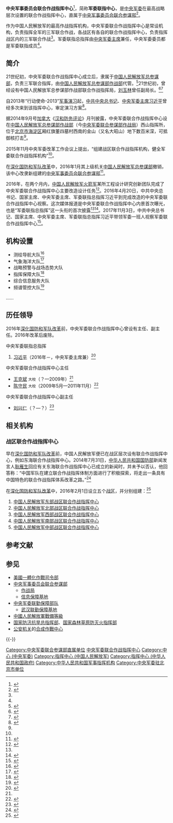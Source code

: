 {{Infobox PRCG |color = darkgreen
|机构名称 = 中央军事委员会联合作战指挥中心
|业务上级 = [[中央军事委员会|中央军事委员会]]
|组织上级 = [[中央军事委员会联合参谋部|中央军事委员会联合参谋部]]
|机构类型 = 中央军委联合参谋部直属单位
|军事级别 = 
|格言1 = 绝对忠诚、善谋打仗<br>指挥高效、敢打必胜
|标志1 = China Emblem PLA.svg
|职位1 = 联指总指挥
|人员1 = [[习近平|习近平]]
|职位2 = 联指成员
|人员2 = [[许其亮|许其亮]] {{small|空军上将}}<br>[[张又侠|张又侠]] {{small|上将}}<br>[[魏凤和|魏凤和]] {{small|上将}}<br>[[李作成|李作成]] {{small|上将}}<br>[[苗华|苗　华]] {{small|海军上将}}<br>[[张升民|张升民]] {{small|上将}}
|地址1 = [[北京市|北京市]][[海淀区|海淀区]][[青龙桥街道|青龙桥街道]]厢红旗社区董四墓村西南的[[金山_(北京)|金山]]（又名大昭山）地下数百米深处
|成立时间 = 
|a =
}}

'''中央军事委员会联合作战指挥中心'''<ref>{{cite web|url=http://www.js7tv.cn/news/201604_43449.html|title=简析军委联指总指挥 联合作战的力量倍增器|accessdate=2016-05-04|publisher=中国军视网|archiveurl=https://web.archive.org/web/20160604083110/http://www.js7tv.cn/news/201604_43449.html|archivedate=2016-06-04|dead-url=yes}}</ref>，简称'''军委联指中心'''，是[[中央军事委员会|中央军委]]在最高战略层次设置的联合作战指挥中心，直属于[[中央军事委员会联合参谋部|中央军事委员会联合参谋部]]<ref name="dfw">{{Cite web|title=建军节前军队人事调整:高级将领提拔不拘一格|url=http://news.eastday.com/c/20090729/u1a4540932.html|accessdate=2017-09-15|date=2009-07-29|publisher=东方网|archive-date=2020-04-12|archive-url=https://web.archive.org/web/20200412224234/http://news.eastday.com/c/20090729/u1a4540932.html|dead-url=no}}</ref>。

作为中国人民解放军的最高作战指挥机构，中央军委联合作战指挥中心是常设机构，负责指挥全军的三军联合作战，各战区有各自的联合作战指挥中心，负责指挥战区内的三军联合作战<ref name=gaosu/>。军委联指总指挥由[[中央军委主席|中央军委主席]]兼任，中央军委委员都是军委联指成员<ref name="gaosu" />。

== 简介 ==
21世纪初，中央军委联合作战指挥中心成立后，隶属于[[中国人民解放军总参谋部|中国人民解放军总参谋部]]，负责三军联合指挥，由[[中央军委联合参谋部作战局|中国人民解放军总参谋部作战部]]代管。<ref name="gaosu">{{Cite web|title=习近平的新职务“军委联指总指挥”是做什么的|url=http://news.ifeng.com/a/20160421/48534180_0.shtml|accessdate=2017-09-15|date=2016-04-21|publisher=凤凰网|archive-date=2020-06-04|archive-url=https://web.archive.org/web/20200604203836/http://news.ifeng.com/a/20160421/48534180_0.shtml|dead-url=no}}</ref>21世纪初，曾经设有中国人民解放军总参谋部作战部联合作战指挥局，[[刘玉林|刘玉林]]曾任副局长。<ref>{{Cite web|url=http://www.gd.xinhuanet.com/fortune/2004-09/08/content_2826531.htm|title=航展空管指挥中心成立|date=2004-09-08|publisher=新华网|archiveurl=https://web.archive.org/web/20150924021146/http://www.gd.xinhuanet.com/fortune/2004-09/08/content_2826531.htm|archivedate=2015-09-24|dead-url=yes|accessdate=2017-02-25}}</ref><ref>{{Cite web|url=http://www.southcn.com/news/dishi/zhuhai/shizheng/200409080542.htm|title=确保飞行表演安全 航展空管指挥中心成立|date=2004-09-08|publisher=南方网|accessdate=2017-02-25|archive-date=2017-09-15|archive-url=https://web.archive.org/web/20170915205755/http://www.southcn.com/news/dishi/zhuhai/shizheng/200409080542.htm|dead-url=no}}</ref>

自2013年“行动使命-2013”[[军事演习|军事演习]]起，[[中国共产党中央委员会总书记|中共中央总书记]]、[[中央军委主席|中央军委主席]][[习近平|习近平]]曾经多次来到该指挥中心，审定演习方案<ref name=":0">{{Cite web|url=http://news.ifeng.com/a/20140805/41452210_0.shtml|title=外媒：中共设立中央军委联合作战指挥中心|accessdate=2017-09-15|date=2014-08-05|publisher=凤凰网|archive-date=2019-05-12|archive-url=https://web.archive.org/web/20190512153113/http://news.ifeng.com/a/20140805/41452210_0.shtml|dead-url=no}}</ref>。

据2014年9月号[[加拿大|加拿大]]《[[汉和防务评论|汉和防务评论]]》月刊披露，中央军委联合作战指挥中心设在[[中央军委联合参谋部作战局|中国人民解放军总参谋部作战部]]（今[[中央军委联合参谋部作战局|中央军委联合参谋部作战局]]）西山指挥所，位于[[北京市|北京市]][[海淀区|海淀区]]厢红旗董四墓村西南的金山（又名大昭山）地下数百米深，可抵御核打击<ref name=":0" />。

2015年11月中央军委改革工作会议上提出，“组建战区联合作战指挥机构，健全军委联合作战指挥机构”<ref name=cpc/>。

在[[深化国防和军队改革|深化国防和军队改革]]中，2016年1月其上级机关[[中国人民解放军总参谋部|中国人民解放军总参谋部]]撤销，该中心改隶新组建的[[中央军事委员会联合参谋部|中央军事委员会联合参谋部]]<ref>{{Cite web|url=http://military.china.com/news/568/20160818/23320177.html|title=军委联合参谋部：加快构建我军联合作战指挥体系|accessdate=2017-09-15|date=2016-08-18|publisher=中华网|archive-date=2020-06-04|archive-url=https://web.archive.org/web/20200604204016/http://military.china.com/news/568/20160818/23320177.html|dead-url=no}}</ref>。

2016年，在两个月内，[[中国人民解放军火箭军|中国人民解放军火箭军]]某所工程设计研究创新团队完成了中央军委联合作战指挥中心主要改造设计任务<ref>{{Cite web|url=http://mil.sohu.com/20160620/n455274178.shtml|title=军委联合作战指挥中心改造单位曝光 两个月完工|accessdate=2017-09-15|date=2016-06-20|publisher=搜狐|archive-date=2020-06-04|archive-url=https://web.archive.org/web/20200604203927/https://mil.sohu.com/20160620/n455274178.shtml|dead-url=no}}</ref>。2016年4月20日，中共中央总书记、国家主席、中央军委主席、军委联指总指挥习近平到完成改造的中央军委联合作战指挥中心视察。这次媒体报道是中央军委联合作战指挥中心内景首次曝光，也是“军委联指总指挥”这一头衔的首次披露<ref name="gaosu" /><ref>{{Cite web|url=http://news.china.com/domestic/945/20160421/22486914_all.html|title=“军委联合作战指挥中心”内景首次曝光(组图)|accessdate=2017-09-15|date=2016-04-21|publisher=中华网|archive-date=2020-06-04|archive-url=https://web.archive.org/web/20200604203908/https://news.china.com/domestic/945/20160421/22486914_all.html|dead-url=no}}</ref>。2017年11月3日，中共中央总书记、国家主席、中央军委主席、军委联指总指挥习近平带领军委一班人视察军委联合作战指挥中心<ref>{{Cite web|url=http://news.ifeng.com/a/20171103/52929623_0.shtml|title=习近平视察军委联合作战指挥中心|date=2017-11-03|publisher=凤凰网|accessdate=2017-11-03|archive-date=2020-04-12|archive-url=https://web.archive.org/web/20200412224318/http://news.ifeng.com/a/20171103/52929623_0.shtml|dead-url=no}}</ref>。

==机构设置==
*测绘导航大队<ref>{{cite web|title=GJB 8886-2017_军用导航图图式_国家军用标准GJB|url=https://www.rongrong.cn/good/188780.html|publisher=融融网|accessdate=2019-05-09|quote=主编单位：中央军委联合作战指挥中心测绘导航大队|archive-date=2020-04-12|archive-url=https://web.archive.org/web/20200412224320/https://www.rongrong.cn/good/188780.html|dead-url=no}}</ref>
*气象海洋大队<ref>{{Cite web|url=http://www.thepaper.cn/newsDetail_forward_1615218|title=军委联合作战指挥中心气象海洋大队亮相|date=2017-02-09|publisher=澎湃新闻|accessdate=2017-02-09|archive-date=2020-06-04|archive-url=https://web.archive.org/web/20200604203927/http://www.thepaper.cn/newsDetail_forward_1615218|dead-url=no}}</ref>
*战略预警与战场态势大队
*指挥保障大队<ref name="GJB8896">{{cite web|title=GJB 8896-2017_地球表面空间网格与编码_国家军用标准GJB|url=https://m.rongrong.cn/good/188382.html|publisher=融融网|accessdate=2019-05-09|quote=主编单位：中国航空综合技术研究所、北京大学、中央军委联合作战指挥中心指挥保障大队、中央军委联合作战指挥中心综合信息服务大队、解放军信息工程大学|archive-date=2020-04-12|archive-url=https://web.archive.org/web/20200412224331/https://m.rongrong.cn/good/188382.html|dead-url=no}}</ref>
*综合信息服务大队{{R|GJB8896}}
*频谱管控大队<ref>{{cite web|title=GJB 9213-2017 军用VHF/UHF频段监测装备电性能检验方法|url=https://www.rongrong.cn/good/189966.html|publisher=融融网|accessdate=2019-05-09|quote=主编单位：中央军委联合作战指挥中心频谱管控大队;海军电磁频谱管理中心;空军电磁频谱管理中心|archive-date=2020-04-12|archive-url=https://web.archive.org/web/20200412224336/https://www.rongrong.cn/good/189966.html|dead-url=no}}</ref>
……

== 历任领导 ==
2016年[[深化国防和军队改革|深化国防和军队改革]]前，中央军委联合作战指挥中心曾设有主任、副主任。2016年改革后废除。
; 中央军委联指总指挥
# [[习近平|习近平]]（2016年－，中央军委主席兼）<ref name="cpc">{{cite web|url=http://cpc.people.com.cn/xuexi/n1/2016/0421/c385474-28293613.html|title=习近平新任军委联指总指挥 全面布局国防军改|accessdate=2017-09-15|date=2016-04-21|publisher=[[人民网|人民网]]|archive-date=2020-09-16|archive-url=https://web.archive.org/web/20200916174943/http://cpc.people.com.cn/xuexi/n1/2016/0421/c385474-28293613.html|dead-url=no}}</ref>

{{col-begin}}
{{col-2}}
; 中央军委联合作战指挥中心主任
* [[王克斌|王克斌]] <small>大校</small>（？—2009年）<ref name="dfw" />
* [[陈守民|陈守民]] <small>大校</small>（2009年5月—2011年11月）<ref>{{Cite web|url=http://www.hanchuan.gov.cn/news/201393/n972918410.html|title=奋进中的汉川市第一高级中学|accessdate=2017-09-15|publisher=汉川市政府门户网站|archive-url=https://web.archive.org/web/20170915204650/http://www.hanchuan.gov.cn/news/201393/n972918410.html|archive-date=2017-09-15|dead-url=yes}}</ref>

{{col-2}}
; 中央军委联合作战指挥中心副主任
* [[刘兴仁|刘兴仁]]（？—？）<ref>{{Cite web|url=http://www.chinajunyi.org.cn/ldjs_jy_02.asp|title=中国军谊诗书画院领导介绍|publisher=中国军谊网|accessdate=2014-12-06|archiveurl=https://web.archive.org/web/20141209145316/http://www.chinajunyi.org.cn/ldjs_jy_02.asp|archivedate=2014-12-09|dead-url=no}}</ref>

{{col-end}}

== 相关机构 ==
=== 战区联合作战指挥中心 ===
{{See also|中国人民解放军战区}}

早在[[深化国防和军队改革|深化国防和军队改革]]前，中国人民解放军便已在战区层次设有联合作战指挥中心，例如东海联合作战指挥中心。2014年7月31日，[[中华人民共和国国防部|中华人民共和国国防部]]新闻发言人[[耿雁生|耿雁生]]回应有关东海联合作战指挥中心已成立的新闻时，并未予以否认，他回答称：“中国军队在建立联合作战指挥体制方面进行了积极探索，将走出一条具有中国特色的联合作战指挥体系改革之路。”<ref>{{Cite web|url=http://news.ifeng.com/a/20140805/41452210_0.shtml|title=外媒：中共设立中央军委联合作战指挥中心|accessdate=2017-09-15|publisher=凤凰网|date=2014-08-05|archive-date=2019-05-12|archive-url=https://web.archive.org/web/20190512153113/http://news.ifeng.com/a/20140805/41452210_0.shtml|dead-url=no}}</ref>

在[[深化国防和军队改革|深化国防和军队改革]]中，2016年2月1日设立五个[[中国人民解放军战区|战区]]，并分别组建：<ref>{{Cite web|url=http://news.cnr.cn/native/gd/20160421/t20160421_521935598.shtml|title=习近平的新头衔公布：军委联指总指挥|accessdate=2018-10-27|date=2016-04-21|publisher=央广网|archive-date=2020-06-04|archive-url=https://web.archive.org/web/20200604204047/http://news.cnr.cn/native/gd/20160421/t20160421_521935598.shtml|dead-url=no}}</ref>

# [[中国人民解放军东部战区联合作战指挥中心|中国人民解放军东部战区联合作战指挥中心]]
# [[中国人民解放军北部战区联合作战指挥中心|中国人民解放军北部战区联合作战指挥中心]]
# [[中国人民解放军西部战区联合作战指挥中心|中国人民解放军西部战区联合作战指挥中心]]
# [[中国人民解放军南部战区联合作战指挥中心|中国人民解放军南部战区联合作战指挥中心]]
# [[中国人民解放军中部战区联合作战指挥中心|中国人民解放军中部战区联合作战指挥中心]]

== 参考文献 ==
{{Reflist|30em}}

== 参见 ==
{{Portal|中国共产党|中华人民共和国|军事|北京}}
*[[美國一體化作戰司令部|美國一體化作戰司令部]]
*[[中央军事委员会联合参谋部|中央军事委员会联合参谋部]]
**[[中央军委联合参谋部作战局|作战局]]
**[[中央军委联合参谋部信息保障基地|信息保障基地]]
*[[中央军委联勤保障部队|中央军委联勤保障部队]]
**[[武汉联勤保障基地|武汉联勤保障基地]]
*[[中國人民解放軍戰備等級|中國人民解放軍戰備等級]]
*[[国家防汛抗旱总指挥部|国家防汛抗旱总指挥部]]、[[国家森林草原防灭火指挥部|国家森林草原防灭火指挥部]]
*[[公安机关|公安机关]]的[[合成作戰中心|合成作戰中心]]

{{-}}
{{习近平}}
{{中央军委|属}}

[[Category:中央军委联合参谋部直属单位|Category:中央军委联合参谋部直属单位]]
[[Category:中央军委联合作战指挥中心|]]
[[Category:中心_(中央军委)|Category:中心 (中央军委)]]
[[Category:指挥中心_(中国人民解放军)|Category:指挥中心 (中国人民解放军)]]
[[Category:指挥中心_(中华人民共和国政府)|Category:指挥中心 (中华人民共和国政府)]]
[[Category:中华人民共和国军事指挥机构|Category:中华人民共和国军事指挥机构]]
[[Category:中央军委驻北京市单位|Category:中央军委驻北京市单位]]
